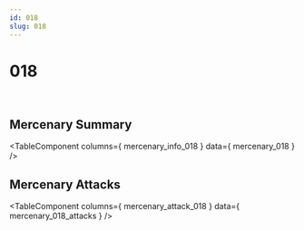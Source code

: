 ```yaml
---
id: 018
slug: 018
---
```



# 018

<div style = {{ display: "flex" }}>
    <Image img={require('@site/static/img/mercenaries/illust/thum_char_view_n_018.jpg')}/>
    <Image img={require('@site/static/img/mercenaries/illust/thum_char_view_o_018.jpg')}/>
</div>

## Mercenary Summary

<TableComponent
  columns={ mercenary_info_018 }
  data={ mercenary_018 }
/>

## Mercenary Attacks

<TableComponent
  columns={ mercenary_attack_018 }
  data={ mercenary_018_attacks }
/>